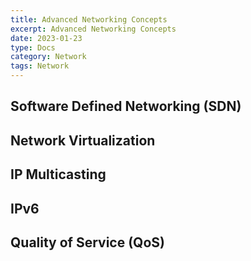 ```yaml
---
title: Advanced Networking Concepts
excerpt: Advanced Networking Concepts
date: 2023-01-23
type: Docs
category: Network
tags: Network
---
```


## Software Defined Networking (SDN)

## Network Virtualization

## IP Multicasting

## IPv6

## Quality of Service (QoS)
